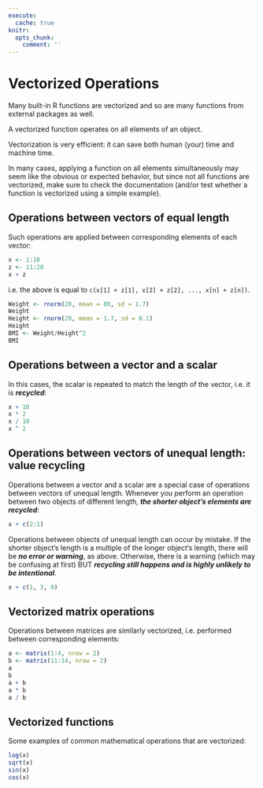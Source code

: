 ```yaml
---
execute:
  cache: true
knitr:
  opts_chunk: 
    comment: ''
---
```

# Vectorized Operations {#sec-vectorization}

Many built-in R functions are vectorized and so are many functions from external 
packages as well.

::: callout-info
A vectorized function operates on all elements of an object.
:::

Vectorization is very efficient: it can save both human (your) time and machine 
time.

::: callout-tip
In many cases, applying a function on all elements simultaneously may seem like the
obvious or expected behavior, but since not all functions are vectorized, make 
sure to check the documentation (and/or test whether a function is vectorized using a 
simple example).
:::

## Operations between vectors of equal length

Such operations are applied between corresponding elements of each vector:

```r
x <- 1:10
z <- 11:20
x + z
```

i.e. the above is equal to `c(x[1] + z[1], x[2] + z[2], ..., x[n] + z[n])`.

```r
Weight <- rnorm(20, mean = 80, sd = 1.7)
Weight
Height <- rnorm(20, mean = 1.7, sd = 0.1)
Height
BMI <- Weight/Height^2
BMI
```

## Operations between a vector and a scalar

In this cases, the scalar is repeated to match the length of the vector, 
i.e. it is ***recycled***:

```r
x + 10
x * 2
x / 10
x ^ 2
```

## Operations between vectors of unequal length: **value recycling**

Operations between a vector and a scalar are a special case of operations 
between vectors of unequal length. Whenever you perform an operation between 
two objects of different length, 
***the shorter object's elements are recycled***:

```r
x + c(2:1)
```

:::callout-caution
Operations between objects of unequal length can occur by mistake. If the 
shorter object's length is a multiple of the longer object's length, there will 
be ***no error or warning***, as above. Otherwise, 
there is a warning (which may be confusing at first) BUT 
***recycling still happens and is highly unlikely to be intentional***.
:::

```r
x + c(1, 3, 9)
```

## Vectorized matrix operations

Operations between matrices are similarly vectorized, i.e. performed between 
corresponding elements:

```r
a <- matrix(1:4, nrow = 2)
b <- matrix(11:14, nrow = 2)
a
b
a + b
a * b
a / b
```

## Vectorized functions

Some examples of common mathematical operations that are vectorized:

```r
log(x)
sqrt(x)
sin(x)
cos(x)
```
